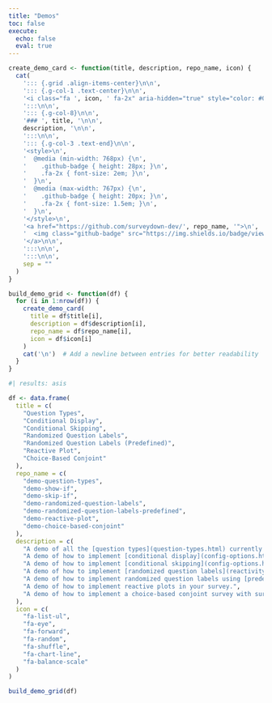 ```yaml
---
title: "Demos"
toc: false
execute: 
  echo: false
  eval: true
---
```


```r
create_demo_card <- function(title, description, repo_name, icon) {
  cat(
    '::: {.grid .align-items-center}\n\n',
    '::: {.g-col-1 .text-center}\n\n',
    '<i class="fa ', icon, ' fa-2x" aria-hidden="true" style="color: #00bc8c;"></i>\n\n',
    ':::\n\n',
    '::: {.g-col-8}\n\n',
    '### ', title, '\n\n',
    description, '\n\n',
    ':::\n\n',
    '::: {.g-col-3 .text-end}\n\n',
    '<style>\n',
    '  @media (min-width: 768px) {\n',
    '    .github-badge { height: 28px; }\n',
    '    .fa-2x { font-size: 2em; }\n',
    '  }\n',
    '  @media (max-width: 767px) {\n',
    '    .github-badge { height: 20px; }\n',
    '    .fa-2x { font-size: 1.5em; }\n',
    '  }\n',
    '</style>\n',
    '<a href="https://github.com/surveydown-dev/', repo_name, '">\n',
    '  <img class="github-badge" src="https://img.shields.io/badge/view_on-GitHub-00bc8c?style=for-the-badge&logo=GitHub" alt="View on GitHub">\n',
    '</a>\n\n',
    ':::\n\n',
    ':::\n\n',
    sep = ""
  )
}

build_demo_grid <- function(df) {
  for (i in 1:nrow(df)) {
    create_demo_card(
      title = df$title[i],
      description = df$description[i],
      repo_name = df$repo_name[i],
      icon = df$icon[i]
    )
    cat('\n')  # Add a newline between entries for better readability
  }
}
```

```r
#| results: asis

df <- data.frame(
  title = c(
    "Question Types", 
    "Conditional Display", 
    "Conditional Skipping", 
    "Randomized Question Labels",
    "Randomized Question Labels (Predefined)",
    "Reactive Plot",
    "Choice-Based Conjoint"
  ),
  repo_name = c(
    "demo-question-types", 
    "demo-show-if", 
    "demo-skip-if", 
    "demo-randomized-question-labels",
    "demo-randomized-question-labels-predefined",
    "demo-reactive-plot",
    "demo-choice-based-conjoint"
  ),
  description = c(
    "A demo of all the [question types](question-types.html) currently supported by surveydown.",
    "A demo of how to implement [conditional display](config-options.html#conditional-display) (showing a question based on a previous response).",
    "A demo of how to implement [conditional skipping](config-options.html#conditional-skipping) (skipping to a page based on a previous response).",
    "A demo of how to implement [randomized question labels](reactivity.html#randomizing-question-labels).",
    "A demo of how to implement randomized question labels using [predefined random labels](reactivity.html#pre-defined-randomization).",
    "A demo of how to implement reactive plots in your survey.", 
    "A demo of how to implement a choice-based conjoint survey with surveydown."
  ), 
  icon = c(
    "fa-list-ul",
    "fa-eye",
    "fa-forward",
    "fa-random",
    "fa-shuffle",
    "fa-chart-line",
    "fa-balance-scale"
  )
)

build_demo_grid(df)
```

